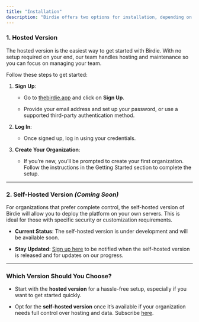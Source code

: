 ```yaml
---
title: "Installation"
description: "Birdie offers two options for installation, depending on your needs."
---
```


### **1. Hosted Version**

The hosted version is the easiest way to get started with Birdie. With no setup required on your end, our team handles hosting and maintenance so you can focus on managing your team.

Follow these steps to get started:

1. **Sign Up**:

   * Go to [thebirdie.app](https://thebirdie.app) and click on **Sign Up**.

   * Provide your email address and set up your password, or use a supported third-party authentication method.

2. **Log In**:

   * Once signed up, log in using your credentials.

3. **Create Your Organization**:

   * If you’re new, you’ll be prompted to create your first organization. Follow the instructions in the Getting Started section to complete the setup.

***

### **2. Self-Hosted Version *(Coming Soon)***

For organizations that prefer complete control, the self-hosted version of Birdie will allow you to deploy the platform on your own servers. This is ideal for those with specific security or customization requirements.

* **Current Status**: The self-hosted version is under development and will be available soon.

* **Stay Updated**: [Sign up here](https://askthebirdie.featurebase.app/p/self-hosted-installation-2) to be notified when the self-hosted version is released and for updates on our progress.

***

### **Which Version Should You Choose?**

* Start with the **hosted version** for a hassle-free setup, especially if you want to get started quickly.

* Opt for the **self-hosted version** once it’s available if your organization needs full control over hosting and data. Subscribe [here](https://askthebirdie.featurebase.app/p/self-hosted-installation-2).